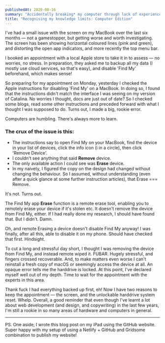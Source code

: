 ```yaml
---
publishedAt: 2020-08-16
summary: "Accidentally breaking* my computer through lack of experience and research, but being prepared beforehand. *Temporarily, hopefully!!"
title: "Recognising my knowledge limits: Computer Edition"
---
```


I've had a small issue with the screen on my MacBook over the last six months — not a gamestopper, but getting worse and worth investigating. The screen has been showing horizontal coloured lines (pink and green), and distorting the open app indicators, and more recently the top menu bar.

I booked an appointment with a local Apple store to take it in to assess — no worries, no stress. In preparation, they asked me to backup all my data (I mostly use cloud services, so that's easy), and disable 'Find My' beforehand, which makes sense!

So preparing for my appointment on Monday, yesterday I checked the Apple instructions for disabling 'Find My' on a MacBook. In doing so, I found that the instructions didn't match the interface I was seeing on my version of Catalina. No worries I thought, docs are just out of date? So I checked some blogs, read some other instructions and preceded forward with what I thought I was supposed to do. Turns out, I made a big, rookie error.

Computers are humbling. There's always more to learn.

### The crux of the issue is this:

-   The instructions say to open Find My on your MacBook, find the device in your list of devices, click the info icon (i in a circle), then click 'Remove Device'.
-   I couldn't see anything that said **Remove** device.
-   The only available action I could see was **Erase** device.
-   In my naivety, I figured the copy on the design had changed without changing the behaviour. So I assumed, without understanding (even after a quick glance at some further instruction articles), that Erase === Remove.

It's not. Turns out.

The Find My app **Erase** function is a remote erase tool, enabling you to remotely erase your device if it's stolen etc. It doesn't remove the device from Find My, either. If I had really done my research, I should have found that. But I didn't. Damn.

Oh, and remote Erasing a device doesn't disable Find My anyway! I was finally, after all this, able to disable it on my phone. Should have checked that first. Hindsight.

To cut a long and stressful day short, I thought I was removing the device from Find My, and instead remote wiped it. FUBAR. Hugely stressful, and fingers crossed recoverable. And, to make matters even worse I can't reinstall a fresh copy of macOS or seemingly access the device at all. An opaque error tells me the harddrive is locked. At this point, I've declared myself well out of my depth. Time to wait for the appointment with the experts in this area.

Thank fuck I had everything backed up first, eh! Now I have two reasons to keep the appointment — the screen, and the unlockable harddrive system reset. Whelp. Overall, a good reminder that even though I've learnt a lot about web development (and design, and copywriting) in the last few years, I'm still a rookie in so many areas of hardware and computers in general.

<hr />

PS. One aside, I wrote this blog post on my iPad using the GitHub website. Super happy with my setup of using a Netlify + GitHub and Gridsome combination to publish my website!
